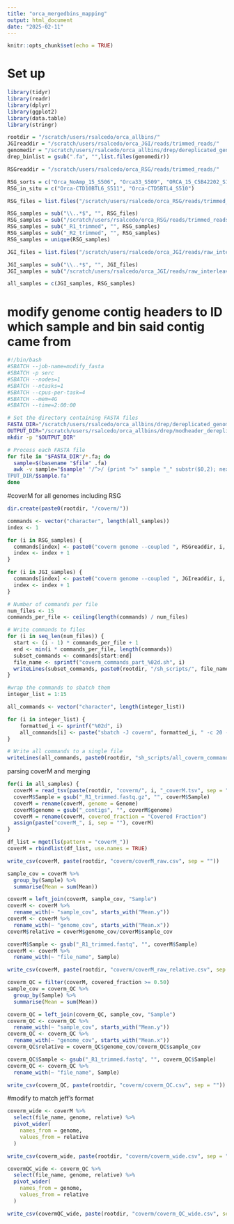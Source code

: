 ```yaml
---
title: "orca_mergedbins_mapping"
output: html_document
date: "2025-02-11"
---
```


```r
knitr::opts_chunk$set(echo = TRUE)
```

# Set up
```r
library(tidyr)
library(readr)
library(dplyr)
library(ggplot2)
library(data.table)
library(stringr)
```

```r
rootdir = "/scratch/users/rsalcedo/orca_allbins/"
JGIreaddir = "/scratch/users/rsalcedo/orca_JGI/reads/trimmed_reads/"
genomedir = "/scratch/users/rsalcedo/orca_allbins/drep/dereplicated_genomes/"
drep_binlist = gsub(".fa", "",list.files(genomedir))

RSGreaddir = "/scratch/users/rsalcedo/orca_RSG/reads/trimmed_reads/"

RSG_sorts = c("Orca_NoAmp_15_S506", "Orca33_S509", "ORCA_15_C5B42202_S121", "Orca_NoAmp_13_S505", "Orca31_S507", "ORCA_13_C5B42202_S120", "Orca32_S508")
RSG_in_situ = c("Orca-CTD10BTL6_S511", "Orca-CTD5BTL4_S510")

RSG_files = list.files("/scratch/users/rsalcedo/orca_RSG/reads/trimmed_reads", pattern = "fastq$", full.names = TRUE)

RSG_samples = sub("\\..*$", "", RSG_files)
RSG_samples = sub("/scratch/users/rsalcedo/orca_RSG/reads/trimmed_reads/", "", RSG_samples)
RSG_samples = sub("_R1_trimmed", "", RSG_samples)
RSG_samples = sub("_R2_trimmed", "", RSG_samples)
RSG_samples = unique(RSG_samples)

JGI_files = list.files("/scratch/users/rsalcedo/orca_JGI/reads/raw_interleaved_reads", pattern = "fastq.gz$", full.names = TRUE)

JGI_samples = sub("\\..*$", "", JGI_files)
JGI_samples = sub("/scratch/users/rsalcedo/orca_JGI/reads/raw_interleaved_reads/", "", JGI_samples)

all_samples = c(JGI_samples, RSG_samples)
```

# modify genome contig headers to ID which sample and bin said contig came from
```bash
#!/bin/bash
#SBATCH --job-name=modify_fasta
#SBATCH -p serc
#SBATCH --nodes=1
#SBATCH --ntasks=1
#SBATCH --cpus-per-task=4
#SBATCH --mem=4G
#SBATCH --time=2:00:00

# Set the directory containing FASTA files
FASTA_DIR="/scratch/users/rsalcedo/orca_allbins/drep/dereplicated_genomes"
OUTPUT_DIR="/scratch/users/rsalcedo/orca_allbins/drep/modheader_dereplicated_genomes"
mkdir -p "$OUTPUT_DIR"

# Process each FASTA file
for file in "$FASTA_DIR"/*.fa; do
  sample=$(basename "$file" .fa)
  awk -v sample="$sample" '/^>/ {print ">" sample "_" substr($0,2); next} {print}' "$file" > "$OU
TPUT_DIR/$sample.fa"
done
```

#coverM for all genomes including RSG

```r
dir.create(paste0(rootdir, "/coverm/"))
```

```r
commands <- vector("character", length(all_samples))  
index <- 1  

for (i in RSG_samples) {  
  commands[index] <- paste0("coverm genome --coupled ", RSGreaddir, i, "_R1_trimmed.fastq ", RSGreaddir, i, "_R2_trimmed.fastq --genome-fasta-directory ", rootdir, "drep/modheader_dereplicated_genomes/ -x fa -t 20 --min-read-percent-identity 95 --output-format sparse --min-covered-fraction 0 -m count mean covered_fraction length -o ", rootdir, "coverm/", i, "_coverM.tsv")  
  index <- index + 1  
}  

for (i in JGI_samples) {  
  commands[index] <- paste0("coverm genome --coupled ", JGIreaddir, i, "_R1_trimmed.fastq ", JGIreaddir, i, "_R2_trimmed.fastq --genome-fasta-directory ", rootdir, "drep/modheader_dereplicated_genomes/ -x fa -t 20 --min-read-percent-identity 95 --output-format sparse --min-covered-fraction 0 -m count mean covered_fraction length -o ", rootdir, "coverm/", i, "_coverM.tsv")  
  index <- index + 1  
}  

# Number of commands per file
num_files <- 15
commands_per_file <- ceiling(length(commands) / num_files)

# Write commands to files
for (i in seq_len(num_files)) {
  start <- (i - 1) * commands_per_file + 1
  end <- min(i * commands_per_file, length(commands))
  subset_commands <- commands[start:end]
  file_name <- sprintf("coverm_commands_part_%02d.sh", i)
  writeLines(subset_commands, paste0(rootdir, "/sh_scripts/", file_name))
}

#wrap the commands to sbatch them
integer_list = 1:15

all_commands <- vector("character", length(integer_list))

for (i in integer_list) {
    formatted_i <- sprintf("%02d", i)
    all_commands[i] <- paste("sbatch -J coverm", formatted_i, " -c 20 --mem-per-cpu 4G -p serc -t 160:00:00 --wrap '", rootdir, "/sh_scripts/coverm_commands_part_", formatted_i, ".sh'", sep = "")
}

# Write all commands to a single file
writeLines(all_commands, paste0(rootdir, "sh_scripts/all_coverm_commands.sh"))
```

parsing coverM and merging 
```r
for(i in all_samples) {                                           
  coverM = read_tsv(paste(rootdir, "coverm/", i, "_coverM.tsv", sep = ""), col_names = TRUE)
  coverM$Sample = gsub("_R1_trimmed.fastq.gz", "", coverM$Sample)
  coverM = rename(coverM, genome = Genome)
  coverM$genome = gsub("_contigs", "", coverM$genome)
  coverM = rename(coverM, covered_fraction = "Covered Fraction")
  assign(paste("coverM_", i, sep = ""), coverM)
}

df_list = mget(ls(pattern = "coverM_"))
coverM = rbindlist(df_list, use.names = TRUE)

write_csv(coverM, paste(rootdir, "coverm/coverM_raw.csv", sep = ""))

sample_cov = coverM %>% 
  group_by(Sample) %>% 
  summarise(Mean = sum(Mean))

coverM = left_join(coverM, sample_cov, "Sample")
coverM <- coverM %>% 
  rename_with(~ "sample_cov", starts_with("Mean.y"))
coverM <- coverM %>% 
  rename_with(~ "genome_cov", starts_with("Mean.x"))
coverM$relative = coverM$genome_cov/coverM$sample_cov

coverM$Sample <- gsub("_R1_trimmed.fastq", "", coverM$Sample)
coverM <- coverM %>% 
  rename_with(~ "file_name", Sample)

write_csv(coverM, paste(rootdir, "coverm/coverM_raw_relative.csv", sep = ""))

coverm_QC = filter(coverM, covered_fraction >= 0.50)
sample_cov = coverm_QC %>% 
  group_by(Sample) %>% 
  summarise(Mean = sum(Mean))

coverm_QC = left_join(coverm_QC, sample_cov, "Sample")
coverm_QC <- coverm_QC %>% 
  rename_with(~ "sample_cov", starts_with("Mean.y"))
coverm_QC <- coverm_QC %>% 
  rename_with(~ "genome_cov", starts_with("Mean.x"))
coverm_QC$relative = coverm_QC$genome_cov/coverm_QC$sample_cov

coverm_QC$Sample <- gsub("_R1_trimmed.fastq", "", coverm_QC$Sample)
coverm_QC <- coverm_QC %>% 
  rename_with(~ "file_name", Sample)

write_csv(coverm_QC, paste(rootdir, "coverm/coverm_QC.csv", sep = ""))
```

#modify to match jeff's format
```r
coverm_wide <- coverM %>%
  select(file_name, genome, relative) %>%
  pivot_wider(
    names_from = genome,
    values_from = relative
  )

write_csv(coverm_wide, paste(rootdir, "coverm/coverm_wide.csv", sep = ""))

covermQC_wide <- coverm_QC %>%
  select(file_name, genome, relative) %>%
  pivot_wider(
    names_from = genome,
    values_from = relative
  )

write_csv(covermQC_wide, paste(rootdir, "coverm/coverm_QC_wide.csv", sep = ""))
```